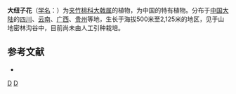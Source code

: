 {{Speciesbox 
| taxon = Euphorbia indecora
| authority = (Baill.) [[蒋英_(植物学家)|Tsiang]] et [[李秉滔|P. T. Li]]
}}

'''大纽子花'''（[[学名|学名]]：{{lang|la|''Euphorbia indecora''}}）为[[夹竹桃科|夹竹桃科]][[大戟属|大戟属]]的植物，为中国的特有植物。分布于[[中国大陆|中国大陆]]的[[四川|四川]]、[[云南|云南]]、[[广西|广西]]、[[贵州|贵州]]等地，生长于海拔500米至2,125米的地区，见于山地密林沟谷中，目前尚未由人工引种栽培。

== 参考文献 ==
<div class="references-small">
* {{cite web| url =http://www.bioinfo.cn/db05/KmzwSpecies.php?action=view&id=922| title =大纽子花| work =《中国高等植物数据库全库》| publisher =中国科学院微生物研究所| author =昆明植物研究所| accessdate =2009-02-21| deadurl =yes| archiveurl =https://web.archive.org/web/20160305045821/http://www.bioinfo.cn/db05/KmzwSpecies.php?action=view&id=922| archivedate =2016-03-05}}
</div>
{{Taxonbar|from=Q10937295}}

[[Category:大戟属|D]]
[[Category:中國特有植物|D]]